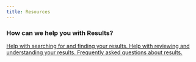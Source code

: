 ```yaml
---
title: Resources
---
```


### How can we help you with Results?


<CardGrid stagger>
	<a href="resources/search">
    <Card title="Results Search" icon="seti:happenings">
		Help with searching for and finding your results.
	</Card></a>
	<a href="resources/details">
    <Card title="Results Details" icon="seti:odata">
		Help with reviewing and understanding your results.
	</Card></a>
	<a href="resources/faq">
    <Card title="Results FAQ" icon="information">
		Frequently asked questions about results.
	</Card></a>
</CardGrid>
